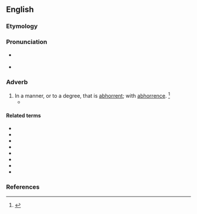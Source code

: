 ==English==

===Etymology===
{{suffix|abhorrent|ly|lang=en}}

===Pronunciation===
* {{a|US}} {{IPA|/æbˈhɔɹ.ənt.li/|/æbˈhɑɹ.ənt.li/|lang=en}}
* {{audio|en-us-abhorrently.ogg|Audio (US)|lang=en}}

===Adverb===
{{en-adv}}

# In a manner, or to a degree, that is [[abhorrent]]; with [[abhorrence]]. {{defdate|Early 19<sup>th</sup> century.}}<ref>{{R:SOED5|page=4}}</ref>
#* {{quote-magazine|date=June 1982|magazine=Texas Monthly|volume=10|issue=6|page=168|passage=From a basic belief that dropping a nuclear bomb would be an '''abhorrently''' immoral act, the bishop has taken the next step: he has tried to make a case that there is only one right way and one wrong way to avoid nuclear catastrophe.}}

====Related terms====
* {{l|en|abhor}}
* {{l|en|abhorred}}
* {{l|en|abhorrence}}
* {{l|en|abhorrency}}
* {{l|en|abhorrent}}
* {{l|en|abhorrer}}
* {{l|en|abhorrible}}
* {{l|en|abhorring}}

===References===
<references/>